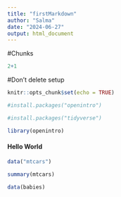 ```yaml
---
title: "firstMarkdown"
author: "Salma"
date: "2024-06-27"
output: html_document
---
```


#Chunks
```r
2+1
```



#Don't delete setup
```r
knitr::opts_chunk$set(echo = TRUE)

#install.packages("openintro")

#install.packages("tidyverse")

library(openintro)
```
#### Hello World

```r
data("mtcars")

summary(mtcars)

data(babies)
```

